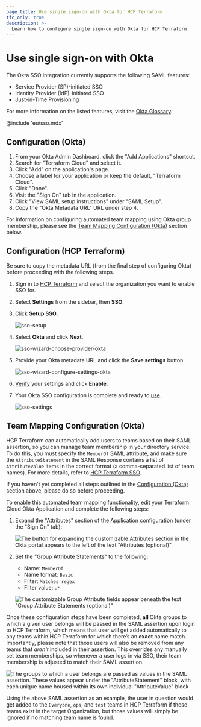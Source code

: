 ```yaml
---
page_title: Use single sign-on with Okta for HCP Terraform
tfc_only: true
description: >-
  Learn how to configure single sign-on with Okta for HCP Terraform.
---
```


# Use single sign-on with Okta

The Okta SSO integration currently supports the following SAML features:

- Service Provider (SP)-initiated SSO
- Identity Provider (IdP)-initiated SSO
- Just-in-Time Provisioning

For more information on the listed features, visit the [Okta Glossary](https://help.okta.com/en/prod/Content/Topics/Reference/glossary.htm).

<!-- BEGIN: TFC:only name:hcp-eu -->

<Note>

@include 'eu/sso.mdx'

</Note>

<!-- END: TFC:only name:hcp-eu -->

## Configuration (Okta)

1. From your Okta Admin Dashboard, click the "Add Applications" shortcut.
1. Search for "Terraform Cloud" and select it.
1. Click "Add" on the application's page.
1. Choose a label for your application or keep the default, "Terraform Cloud".
1. Click "Done".
1. Visit the "Sign On" tab in the application.
1. Click "View SAML setup instructions" under "SAML Setup".
1. Copy the "Okta Metadata URL" URL under step 4.

For information on configuring automated team mapping using Okta group membership, please see the [Team Mapping Configuration (Okta)](#team-mapping-configuration-okta) section below.

## Configuration (HCP Terraform)

Be sure to copy the metadata URL (from the final step of configuring Okta) before proceeding with the following steps.

1. Sign in to [HCP Terraform](https://app.terraform.io/) and select the organization you want to enable SSO for.

1. Select **Settings** from the sidebar, then **SSO**.

1. Click **Setup SSO**.

   ![sso-setup](/img/docs/setup.png)

1. Select **Okta** and click **Next**.

   ![sso-wizard-choose-provider-okta](/img/docs/wizard-choose-provider-okta.png)

1. Provide your Okta metadata URL and click the **Save settings** button.

   ![sso-wizard-configure-settings-okta](/img/docs/wizard-configure-settings-okta.png)

1. [Verify](/terraform/cloud-docs/users-teams-organizations/single-sign-on/testing) your settings and click **Enable**.

1. Your Okta SSO configuration is complete and ready to [use](/terraform/cloud-docs/users-teams-organizations/single-sign-on#signing-in-with-sso).

   ![sso-settings](/img/docs/settings-okta.png)

## Team Mapping Configuration (Okta)

HCP Terraform can automatically add users to teams based on their SAML assertion, so you can manage team membership in your directory service. To do this, you must specify the `MemberOf` SAML attribute, and make sure the `AttributeStatement` in the SAML Response contains a list of `AttributeValue` items in the correct format (a comma-separated list of team names). For more details, refer to [HCP Terraform SSO](/terraform/cloud-docs/users-teams-organizations/single-sign-on).

If you haven't yet completed all steps outlined in the [Configuration (Okta)](#configuration-okta-) section above, please do so before proceeding.

To enable this automated team mapping functionality, edit your Terraform Cloud Okta Application and complete the following steps:

1. Expand the "Attributes" section of the Application configuration (under the "Sign On" tab):

   ![The button for expanding the customizable Attributes section in the Okta portal appears to the left of the text "Attributes (optional)"](/img/docs/okta-attribute-settings.png)

1. Set the "Group Attribute Statements" to the following:

   - Name: `MemberOf`
   - Name format: `Basic`
   - Filter: `Matches regex`
   - Filter value: `.*`

   ![The customizable Group Attribute fields appear beneath the text "Group Attribute Statements (optional)"](/img/docs/okta-team-mapping.png)

Once these configuration steps have been completed, **all** Okta groups to which a given user belongs will be passed in the SAML assertion upon login to HCP Terraform, which means that user will get added automatically to any teams within HCP Terraform for which there’s an **exact** name match.  Importantly, please note that those users will also be removed from any teams that _aren't_ included in their assertion. This overrides any manually set team memberships, so whenever a user logs in via SSO, their team membership is adjusted to match their SAML assertion.

![The groups to which a user belongs are passed as values in the SAML assertion.  These values appear under the "AttributeStatement" block, with each unique name housed within its own individual "AttributeValue" block](/img/docs/okta-saml-assertion.png)

Using the above SAML assertion as an example, the user in question would get added to the `Everyone`, `ops`, and `test` teams in HCP Terraform if those teams exist in the target Organization, but those values will simply be ignored if no matching team name is found.
